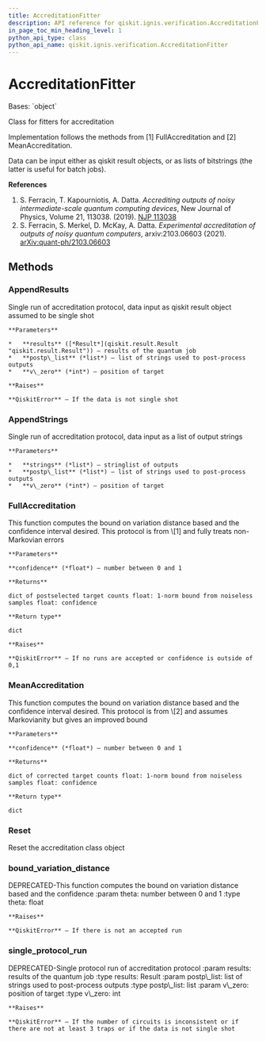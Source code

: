```yaml
---
title: AccreditationFitter
description: API reference for qiskit.ignis.verification.AccreditationFitter
in_page_toc_min_heading_level: 1
python_api_type: class
python_api_name: qiskit.ignis.verification.AccreditationFitter
---
```


# AccreditationFitter

<Class id="qiskit.ignis.verification.AccreditationFitter" isDedicatedPage={true} github="https://github.com/qiskit-community/qiskit-ignis/tree/stable/0.7/qiskit/ignis/verification/accreditation/fitters.py" signature="AccreditationFitter">
  Bases: `object`

  Class for fitters for accreditation

  Implementation follows the methods from \[1] FullAccreditation and \[2] MeanAccreditation.

  Data can be input either as qiskit result objects, or as lists of bitstrings (the latter is useful for batch jobs).

  **References**

  1.  S. Ferracin, T. Kapourniotis, A. Datta. *Accrediting outputs of noisy intermediate-scale quantum computing devices*, New Journal of Physics, Volume 21, 113038. (2019). [NJP 113038](https://iopscience.iop.org/article/10.1088/1367-2630/ab4fd6)
  2.  S. Ferracin, S. Merkel, D. McKay, A. Datta. *Experimental accreditation of outputs of noisy quantum computers*, arxiv:2103.06603 (2021). [arXiv:quant-ph/2103.06603](https://arxiv.org/abs/2103.06603)

  ## Methods

  ### AppendResults

  <Function id="qiskit.ignis.verification.AccreditationFitter.AppendResults" name="AppendResults" signature="AccreditationFitter.AppendResults(results, postp_list, v_zero)">
    Single run of accreditation protocol, data input as qiskit result object assumed to be single shot

    **Parameters**

    *   **results** ([*Result*](qiskit.result.Result "qiskit.result.Result")) – results of the quantum job
    *   **postp\_list** (*list*) – list of strings used to post-process outputs
    *   **v\_zero** (*int*) – position of target

    **Raises**

    **QiskitError** – If the data is not single shot
  </Function>

  ### AppendStrings

  <Function id="qiskit.ignis.verification.AccreditationFitter.AppendStrings" name="AppendStrings" signature="AccreditationFitter.AppendStrings(strings, postp_list, v_zero)">
    Single run of accreditation protocol, data input as a list of output strings

    **Parameters**

    *   **strings** (*list*) – stringlist of outputs
    *   **postp\_list** (*list*) – list of strings used to post-process outputs
    *   **v\_zero** (*int*) – position of target
  </Function>

  ### FullAccreditation

  <Function id="qiskit.ignis.verification.AccreditationFitter.FullAccreditation" name="FullAccreditation" signature="AccreditationFitter.FullAccreditation(confidence)">
    This function computes the bound on variation distance based and the confidence interval desired. This protocol is from \[1] and fully treats non-Markovian errors

    **Parameters**

    **confidence** (*float*) – number between 0 and 1

    **Returns**

    dict of postselected target counts float: 1-norm bound from noiseless samples float: confidence

    **Return type**

    dict

    **Raises**

    **QiskitError** – If no runs are accepted or confidence is outside of 0,1
  </Function>

  ### MeanAccreditation

  <Function id="qiskit.ignis.verification.AccreditationFitter.MeanAccreditation" name="MeanAccreditation" signature="AccreditationFitter.MeanAccreditation(confidence)">
    This function computes the bound on variation distance based and the confidence interval desired. This protocol is from \[2] and assumes Markovianity but gives an improved bound

    **Parameters**

    **confidence** (*float*) – number between 0 and 1

    **Returns**

    dict of corrected target counts float: 1-norm bound from noiseless samples float: confidence

    **Return type**

    dict
  </Function>

  ### Reset

  <Function id="qiskit.ignis.verification.AccreditationFitter.Reset" name="Reset" signature="AccreditationFitter.Reset()">
    Reset the accreditation class object
  </Function>

  ### bound\_variation\_distance

  <Function id="qiskit.ignis.verification.AccreditationFitter.bound_variation_distance" name="bound_variation_distance" signature="AccreditationFitter.bound_variation_distance(theta)">
    DEPRECATED-This function computes the bound on variation distance based and the confidence :param theta: number between 0 and 1 :type theta: float

    **Raises**

    **QiskitError** – If there is not an accepted run
  </Function>

  ### single\_protocol\_run

  <Function id="qiskit.ignis.verification.AccreditationFitter.single_protocol_run" name="single_protocol_run" signature="AccreditationFitter.single_protocol_run(results, postp_list, v_zero)">
    DEPRECATED-Single protocol run of accreditation protocol :param results: results of the quantum job :type results: Result :param postp\_list: list of strings used to post-process outputs :type postp\_list: list :param v\_zero: position of target :type v\_zero: int

    **Raises**

    **QiskitError** – If the number of circuits is inconsistent or if there are not at least 3 traps or if the data is not single shot
  </Function>
</Class>

